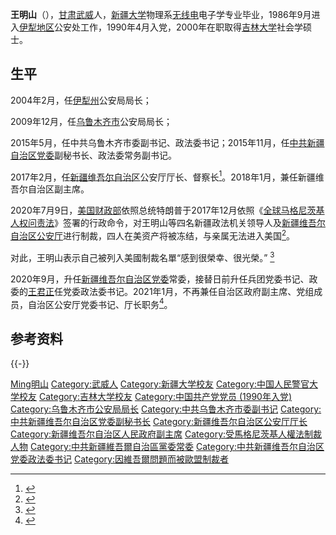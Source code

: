 {{Infobox officeholder
| 图像        = 
| 图像说明    = 
| 职务1       = [[中国共产党新疆维吾尔自治区委员会|中国共产党新疆维吾尔自治区委员会]]政法委员会书记
| 就任日期1   = 2020年9月
| 卸任日期1   = 
| 前任1       = [[王君正|王君正]]
| 继任1       = 
| 职务2       = 
| 就任日期2   = 
| 卸任日期2   = 
| 前任2       = 
| 继任2       = 
| 职务3       = 
| 就任日期3   = 
| 卸任日期3   = 
| 前任3       = 
| 继任3       = 
| 职务4       = 
| 就任日期4   = 
| 卸任日期4   = 
| 前任4       = 
| 继任4       = 
| 姓名        = 王明山
| 原名        = 
| 出生日期    = {{birth date and age|1964|01|18}}
| 出生地点    = {{CHN}}[[甘肃省|甘肃省]][[武威市|武威县]]
| 逝世日期    = <!-- {{death date and age|}}（死亡在前，出生在后）{{death year and age| }} -->
| 逝世地点    = 
| 政党        = {{CPC}}
| 父母        = 
| 配偶        = <!--{{marriage|姓名|}} -->
| 子女        = 
| 亲属        = 
| 信仰        = 
| 母校        = [[新疆大学|新疆大学]]<br>[[吉林大学|吉林大学]]
| 网站        = 
| 签名        = 
| 脚注        = 
}}
'''王明山'''（{{bd|1964年|1月18日||catIdx=Wang王}}），[[甘肃省|甘肃]][[武威市|武威]]人，[[新疆大学|新疆大学]]物理系[[无线电|无线电]]电子学专业毕业，1986年9月进入[[伊犁地区|伊犁地区]]公安处工作，1990年4月入党，2000年在职取得[[吉林大学|吉林大学]]社会学硕士。

== 生平 ==
2004年2月，任[[伊犁州|伊犁州]]公安局局长；

2009年12月，任[[乌鲁木齐市|乌鲁木齐市]]公安局局长；

2015年5月，任中共乌鲁木齐市委副书记、政法委书记；2015年11月，任[[中共新疆自治区党委|中共新疆自治区党委]]副秘书长、政法委常务副书记。

2017年2月，任[[新疆维吾尔自治区|新疆维吾尔自治区]]公安厅厅长、督察长<ref >{{cite web |url=http://district.ce.cn/newarea/sddy/201703/02/t20170302_20667380.shtml |language= |title=霍留军接替朱昌杰任新疆自治区公安厅党委书记 王明山任副书记 |publisher=中国经济网 |date=2017年3月2日 |accessdate= |archive-date=2019年3月30日 |archive-url=https://web.archive.org/web/20190330111835/http://district.ce.cn/newarea/sddy/201703/02/t20170302_20667380.shtml |dead-url=no }}</ref>。2018年1月，兼任新疆维吾尔自治区副主席。

2020年7月9日，[[美国财政部|美国财政部]]依照总统特朗普于2017年12月依照《[[全球马格尼茨基人权问责法|全球马格尼茨基人权问责法]]》签署的行政命令，对王明山等四名新疆政法机关领导人及[[新疆维吾尔自治区公安厅|新疆维吾尔自治区公安厅]]进行制裁，四人在美资产将被冻结，与亲属无法进入美国<ref>{{cite web |title=US sanctions on Chinese over Xinjiang 'abuse' |url=https://www.bbc.com/news/world-us-canada-53355697 |website=BBC News |accessdate=2020-07-10 |date=2020-07-09 |archive-date=2020-07-10 |archive-url=https://web.archive.org/web/20200710005130/https://www.bbc.com/news/world-us-canada-53355697 |dead-url=no }}</ref>。

对此，王明山表示自己被列入美國制裁名單“感到很榮幸、很光榮。” <ref>{{cite web |title=【中美角力】新疆書記陳全國回應制裁：沒興趣去美國 在美也無資產 |url= https://china.hket.com/article/2702829/【中美角力】新疆書記陳全國回應制裁：沒興趣去美國%20在美也無資產 |website=香港經濟日報 |accessdate=2020-07-22 |date=2020-07-22}}</ref>

2020年9月，升任[[新疆维吾尔自治区党委|新疆维吾尔自治区党委]]常委，接替日前升任兵团党委书记、政委的[[王君正|王君正]]任党委政法委书记。2021年1月，不再兼任自治区政府副主席、党组成员，自治区公安厅党委书记、厅长职务<ref>{{cite web |title=自治区人大常委会任免名单 |url=http://wap.xjdaily.com/xjrb/20210120/168566.html |website=新疆日报 |accessdate=2021-01-20 |date=2021-01-20 |archive-date=2021-01-27 |archive-url=https://web.archive.org/web/20210127224709/http://wap.xjdaily.com/xjrb/20210120/168566.html |dead-url=no }}</ref>。

== 参考资料 ==
{{wikiquote}}
{{reflist}}

{{clear}}
{{-}}
{{s-start}}
{{s-ppo|cpc}}
{{s-before|[[王君正|王君正]]}}
{{s-title|[[中国共产党新疆维吾尔自治区委员会|中国共产党新疆维吾尔自治区委员会]]政法委员会书记|2020年9月－}}
{{s-inc}}
{{s-gov|prc}}
{{s-before|[[朱昌杰|朱昌杰]]}}
{{s-title|[[新疆维吾尔自治区公安厅|新疆维吾尔自治区公安厅]]厅长|2017年2月－2021年1月}}
{{s-after|[[陈明国|陈明国]]}}
{{s-end}}
{{新疆维吾尔自治区领导人}}

{{DEFAULTSORT:Wang王}}
[[Category:王姓|Ming明山]]
[[Category:武威人|Category:武威人]]
[[Category:新疆大学校友|Category:新疆大学校友]]
[[Category:中国人民警官大学校友|Category:中国人民警官大学校友]]
[[Category:吉林大学校友|Category:吉林大学校友]]
[[Category:中国共产党党员_(1990年入党)|Category:中国共产党党员 (1990年入党)]]
[[Category:乌鲁木齐市公安局局长|Category:乌鲁木齐市公安局局长]]
[[Category:中共乌鲁木齐市委副书记|Category:中共乌鲁木齐市委副书记]]
[[Category:中共新疆维吾尔自治区党委副秘书长|Category:中共新疆维吾尔自治区党委副秘书长]]
[[Category:新疆维吾尔自治区公安厅厅长|Category:新疆维吾尔自治区公安厅厅长]]
[[Category:新疆维吾尔自治区人民政府副主席|Category:新疆维吾尔自治区人民政府副主席]]
[[Category:受馬格尼茨基人權法制裁人物|Category:受馬格尼茨基人權法制裁人物]]
[[Category:中共新疆維吾爾自治區黨委常委|Category:中共新疆維吾爾自治區黨委常委]]
[[Category:中共新疆维吾尔自治区党委政法委书记|Category:中共新疆维吾尔自治区党委政法委书记]]
[[Category:因維吾爾問題而被歐盟制裁者|Category:因維吾爾問題而被歐盟制裁者]]
